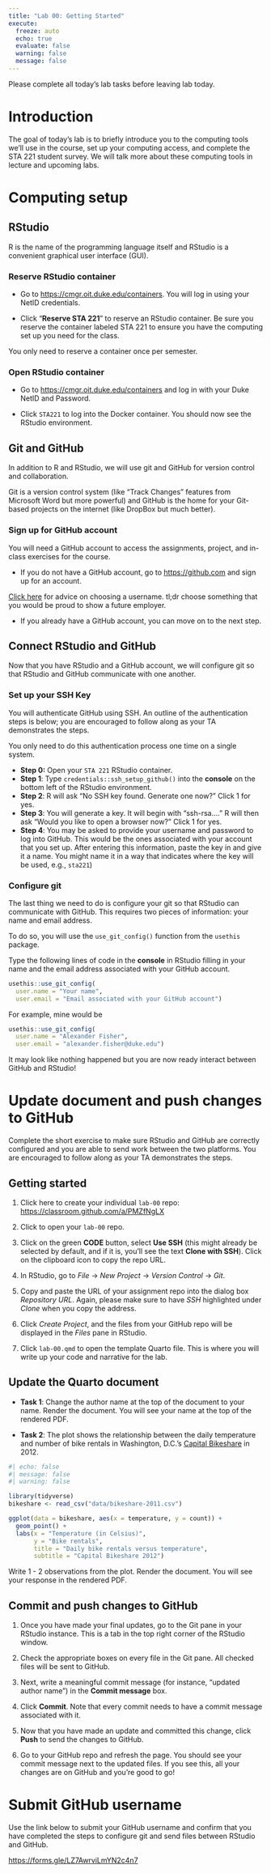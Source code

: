 ```yaml
---
title: "Lab 00: Getting Started"
execute:
  freeze: auto
  echo: true
  evaluate: false
  warning: false
  message: false
---
```


::: callout-important
Please complete all today's lab tasks before leaving lab today.
:::

# Introduction

The goal of today's lab is to briefly introduce you to the computing tools we'll use in the course, set up your computing access, and complete the STA 221 student survey. We will talk more about these computing tools in lecture and upcoming labs.

# Computing setup

## RStudio

::: callout-note
R is the name of the programming language itself and RStudio is a convenient graphical user interface (GUI).
:::

### Reserve RStudio container

-   Go to <https://cmgr.oit.duke.edu/containers>. You will log in using your NetID credentials.

-   Click "**Reserve STA 221**" to reserve an RStudio container. Be sure you reserve the container labeled STA 221 to ensure you have the computing set up you need for the class.

You only need to reserve a container once per semester.

### Open RStudio container

-   Go to <https://cmgr.oit.duke.edu/containers> and log in with your Duke NetID and Password.

-   Click `STA221` to log into the Docker container. You should now see the RStudio environment.

## Git and GitHub

In addition to R and RStudio, we will use git and GitHub for version control and collaboration.

::: callout-note
Git is a version control system (like "Track Changes" features from Microsoft Word but more powerful) and GitHub is the home for your Git-based projects on the internet (like DropBox but much better).
:::

### Sign up for GitHub account

You will need a GitHub account to access the assignments, project, and in-class exercises for the course.

-   If you do not have a GitHub account, go to <https://github.com> and sign up for an account.

::: callout-tip
[Click here](https://happygitwithr.com/github-acct#username-advice) for advice on choosing a username. tl;dr choose something that you would be proud to show a future employer.
:::

-   If you already have a GitHub account, you can move on to the next step.

## Connect RStudio and GitHub

Now that you have RStudio and a GitHub account, we will configure git so that RStudio and GitHub communicate with one another.

### Set up your SSH Key

You will authenticate GitHub using SSH. An outline of the authentication steps is below; you are encouraged to follow along as your TA demonstrates the steps.

::: callout-note
You only need to do this authentication process one time on a single system.
:::

-   **Step 0:** Open your `STA 221` RStudio container.
-   **Step 1**: Type `credentials::ssh_setup_github()` into the **console** on the bottom left of the RStudio environment.
-   **Step 2**: R will ask "No SSH key found. Generate one now?" Click 1 for yes.
-   **Step 3**: You will generate a key. It will begin with "ssh-rsa...." R will then ask "Would you like to open a browser now?" Click 1 for yes.
-   **Step 4**: You may be asked to provide your username and password to log into GitHub. This would be the ones associated with your account that you set up. After entering this information, paste the key in and give it a name. You might name it in a way that indicates where the key will be used, e.g., `sta221`)

### Configure git

The last thing we need to do is configure your git so that RStudio can communicate with GitHub. This requires two pieces of information: your name and email address.

To do so, you will use the `use_git_config()` function from the `usethis` package.

Type the following lines of code in the **console** in RStudio filling in your name and the email address associated with your GitHub account.

```r
usethis::use_git_config(
  user.name = "Your name", 
  user.email = "Email associated with your GitHub account")
```

For example, mine would be

```r
usethis::use_git_config(
  user.name = "Alexander Fisher",
  user.email = "alexander.fisher@duke.edu")
```

It may look like nothing happened but you are now ready interact between GitHub and RStudio!

# Update document and push changes to GitHub

Complete the short exercise to make sure RStudio and GitHub are correctly configured and you are able to send work between the two platforms. You are encouraged to follow along as your TA demonstrates the steps.

## Getting started

1.  Click here to create your individual `lab-00` repo: [https://classroom.github.com/a/PMZfNgLX](https://classroom.github.com/a/PMZfNgLX)

2.  Click to open your `lab-00` repo.

3.  Click on the green **CODE** button, select **Use SSH** (this might already be selected by default, and if it is, you’ll see the text **Clone with SSH**). Click on the clipboard icon to copy the repo URL.

4.  In RStudio, go to *File* → *New Project* → *Version Control* → *Git*.

5.  Copy and paste the URL of your assignment repo into the dialog box *Repository URL*. Again, please make sure to have *SSH* highlighted under *Clone* when you copy the address.

6.  Click *Create Project*, and the files from your GitHub repo will be displayed in the *Files* pane in RStudio.

7.  Click `lab-00.qmd` to open the template Quarto file. This is where you will write up your code and narrative for the lab.

## Update the Quarto document

-   **Task 1**: Change the author name at the top of the document to your name. Render the document. You will see your name at the top of the rendered PDF.

-   **Task 2**: The plot shows the relationship between the daily temperature and number of bike rentals in Washington, D.C.'s [Capital Bikeshare](https://capitalbikeshare.com/) in 2012.

```r
#| echo: false
#| message: false
#| warning: false

library(tidyverse)
bikeshare <- read_csv("data/bikeshare-2011.csv")

ggplot(data = bikeshare, aes(x = temperature, y = count)) +
  geom_point() + 
  labs(x = "Temperature (in Celsius)", 
       y = "Bike rentals", 
       title = "Daily bike rentals versus temperature", 
       subtitle = "Capital Bikeshare 2012")
```

Write 1 - 2 observations from the plot. Render the document. You will see your response in the rendered PDF.

## Commit and push changes to GitHub

1.  Once you have made your final updates, go to the Git pane in your RStudio instance. This is a tab in the top right corner of the RStudio window.

2.  Check the appropriate boxes on every file in the Git pane. All checked files will be sent to GitHub.

3.  Next, write a meaningful commit message (for instance, “updated author name”) in the **Commit message** box.

4.  Click **Commit**. Note that every commit needs to have a commit message associated with it.

5.  Now that you have made an update and committed this change, click **Push** to send the changes to GitHub.

6.  Go to your GitHub repo and refresh the page. You should see your commit message next to the updated files. If you see this, all your changes are on GitHub and you’re good to go!

# Submit GitHub username

Use the link below to submit your GitHub username and confirm that you have completed the steps to configure git and send files between RStudio and GitHub.

[https://forms.gle/LZ7AwrviLmYN2c4n7](https://forms.gle/LZ7AwrviLmYN2c4n7)

